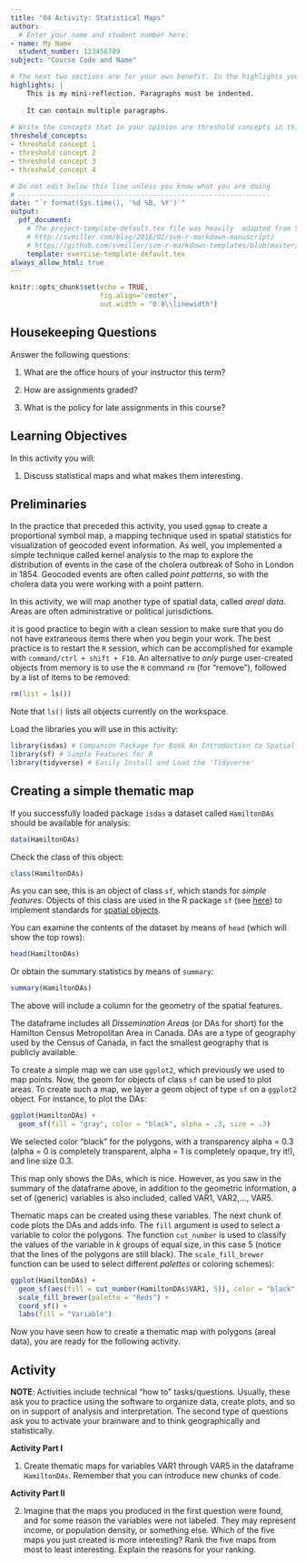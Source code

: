 ```yaml
---
title: "04 Activity: Statistical Maps"
author:
  # Enter your name and student number here:
- name: My Name
  student_number: 123456789
subject: "Course Code and Name"

# The next two sections are for your own benefit. In the highlights you can briefly reflect about your learning experience while working on this activity. After completing the questions in the activity, use this space to write your thoughts about your learning experience. What did you learn working on this assignment? How were you challenged? Was it easy? What did you do that worked? What would you do differently? You can use more than one paragraph but remember to indent the paragraphs. This summary does not need to be very long, try to write it in about 200 words.
highlights: |
    This is my mini-reflection. Paragraphs must be indented.
    
    It can contain multiple paragraphs.
    
# Write the concepts that in your opinion are threshold concepts in this exercise. A threshold concept is a key idea that once you grasp it, it changes your understanding of a topic, phenomenon, subject, method, etc. Write between three and five threshold concepts that apply to your learning experience working on this exercise.
threshold_concepts: 
- threshold concept 1
- threshold concept 2 
- threshold concept 3
- threshold concept 4

# Do not edit below this line unless you know what you are doing
# --------------------------------------------------------------
date: "`r format(Sys.time(), '%d %B, %Y')`"
output:
  pdf_document:
    # The project-template-default.tex file was heavily  adapted from Steven V. Miller's template for academic manuscripts. See:
    # http://svmiller.com/blog/2016/02/svm-r-markdown-manuscript/
    # https://github.com/svmiller/svm-r-markdown-templates/blob/master/svm-latex-ms.tex
    template: exercise-template-default.tex
always_allow_html: true
---
```


```r
knitr::opts_chunk$set(echo = TRUE,
                      fig.align='center',
                      out.width = "0.8\\linewidth")
```

## Housekeeping Questions

Answer the following questions:

1. What are the office hours of your instructor this term?

2. How are assignments graded?

3. What is the policy for late assignments in this course?

## Learning Objectives

In this activity you will:

1. Discuss statistical maps and what makes them interesting.

## Preliminaries

In the practice that preceded this activity, you used `ggmap` to create a proportional symbol map, a mapping technique used in spatial statistics for visualization of geocoded event information. As well, you implemented a simple technique called kernel analysis to the map to explore the distribution of events in the case of the cholera outbreak of Soho in London in 1854. Geocoded events are often called _point patterns_, so with the cholera data you were working with a point pattern.

In this activity, we will map another type of spatial data, called _areal data_. Areas are often administrative or political jurisdictions.

it is good practice to begin with a clean session to make sure that you do not have extraneous items there when you begin your work. The best practice is to restart the `R` session, which can be accomplished for example with `command/ctrl + shift + F10`. An alternative to _only_ purge user-created objects from memory is to use the `R` command `rm` (for "remove"), followed by a list of items to be removed:
```r
rm(list = ls())
```

Note that `ls()` lists all objects currently on the workspace.

Load the libraries you will use in this activity:
```r
library(isdas) # Companion Package for Book An Introduction to Spatial Data Analysis and Statistics
library(sf) # Simple Features for R
library(tidyverse) # Easily Install and Load the 'Tidyverse'
```

## Creating a simple thematic map

If you successfully loaded package `isdas` a dataset called `HamiltonDAs` should be available for analysis:
```r
data(HamiltonDAs)
```

Check the class of this object:
```r
class(HamiltonDAs)
```

As you can see, this is an object of class `sf`, which stands for _simple features_. Objects of this class are used in the R package `sf` (see [here](https://cran.r-project.org/web/packages/sf/vignettes/sf1.html)) to implement standards for [spatial objects](https://en.wikipedia.org/wiki/Simple_Features).

You can examine the contents of the dataset by means of `head` (which will show the top rows):
```r
head(HamiltonDAs)
```

Or obtain the summary statistics by means of `summary`:
```r
summary(HamiltonDAs)
```

The above will include a column for the geometry of the spatial features.

The dataframe includes all _Dissemination Areas_ (or DAs for short) for the Hamilton Census Metropolitan Area in Canada. DAs are a type of geography used by the Census of Canada, in fact the smallest geography that is publicly available.

To create a simple map we can use `ggplot2`, which previously we used to map points. Now, the geom for objects of class `sf` can be used to plot areas. To create such a map, we layer a geom object of type `sf` on a `ggplot2` object. For instance, to plot the DAs:
```r
ggplot(HamiltonDAs) + 
  geom_sf(fill = "gray", color = "black", alpha = .3, size = .3)
```

We selected color "black" for the polygons, with a transparency alpha = 0.3 (alpha = 0 is completely transparent, alpha = 1 is completely opaque, try it!), and line size 0.3.

This map only shows the DAs, which is nice. However, as you saw in the summary of the dataframe above, in addition to the geometric information, a set of (generic) variables is also included, called VAR1, VAR2,..., VAR5.

Thematic maps can be created using these variables. The next chunk of code plots the DAs and adds info. The `fill` argument is used to select a variable to color the polygons. The function `cut_number` is used to classify the values of the variable in $k$ groups of equal size, in this case 5 (notice that the lines of the polygons are still black). The `scale_fill_brewer` function can be used to select different _palettes_ or coloring schemes):
```r
ggplot(HamiltonDAs) +
  geom_sf(aes(fill = cut_number(HamiltonDAs$VAR1, 5)), color = "black", alpha = 1, size = .3) +
  scale_fill_brewer(palette = "Reds") +
  coord_sf() +
  labs(fill = "Variable")
```

Now you have seen how to create a thematic map with polygons (areal data), you are ready for the following activity.

## Activity

**NOTE**: Activities include technical "how to" tasks/questions. Usually, these ask you to practice using the software to organize data, create plots, and so on in support of analysis and interpretation. The second type of questions ask you to activate your brainware and to think geographically and statistically.

**Activity Part I**

1. Create thematic maps for variables VAR1 through VAR5 in the dataframe `HamiltonDAs`. Remember that you can introduce new chunks of code.

**Activity Part II**

2. Imagine that the maps you produced in the first question were found, and for some reason the variables were not labeled. They may represent income, or population density, or something else. Which of the five maps you just created is more interesting? Rank the five maps from most to least interesting. Explain the reasons for your ranking.
